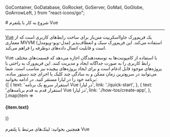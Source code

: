 
  GoContainer,
  GoDatabase,
  GoRocket,
  GoServer,
  GoMail,
  GoGlobe,
  GoArrowLeft,
} from "react-icons/go";

<Layout>
# شروع به کار با پلتفرم Vue
<hr className="mb-2" />

<a href="https://vuejs.org/" className="blue-link">Vue</a> یک فریم‌ورک جاوااسکریپت متن‌باز برای ساخت رابط‌های کاربری است که از معماری MVVM (مدل-ویو-ویومدل) استفاده می‌کند. این فریم‌ورک سبک و انعطاف‌پذیر است و قابلیت اتصال داده‌های دوطرفه را فراهم می‌کند. 
 
<div className="h-2" />
Vue با استفاده از کامپوننت‌ها به توسعه‌دهندگان اجازه می‌دهد که قسمت‌های مختلف رابط کاربری را به صورت جداگانه ایجاد و مدیریت کنند. این فریم‌ورک به راحتی با پروژه‌های موجود قابل ادغام است و برای ایجاد پروژه‌های پیچیده نیز مناسب است.
شما می‌توانید در سریع‌ترین زمان ممکن و به سادگی چند کلیک یا اجرای چند دستور ساده، برنامه خود را در لیارا مستقر کنید. در ادامه بخوانید:

<br />

<div className="grid grid-cols-2 gap-4">
            {[
    {
      text: 'استقرار سریع یک برنامه Vue در لیارا',
      link: './quick-start',
    },
    {
      text: 'استقرار قدم به قدم برنامه‌های Vue در لیارا',
      link: './how-tos/create-app',
    },
  ].map(item =>
              <Link href={item.link}>
                <Card className="flex cursor-pointer w-full items-center justify-between">
                  <div className="flex items-center gap-3">
                    <h4>
                      {item.text}
                    </h4>
                  </div>
                  <GoArrowLeft className="ml-1" />
                </Card>
              </Link>
            )}
          </div>

<br />

<Alert variant="success">
همچنین بخوانید:
<Link href='./related-links' className="blue-link">
 لینک‌های مرتبط با پلتفرم Vue
</Link>
</Alert>
<br />


</Layout>